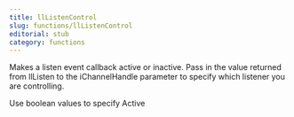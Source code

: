 ```yaml
---
title: llListenControl
slug: functions/llListenControl
editorial: stub
category: functions
---
```


<LSLFunction name="llListenControl"/>

Makes a listen event callback active or inactive. Pass in the value returned from llListen to the iChannelHandle parameter to specify which listener you are controlling.

Use boolean values to specify Active
